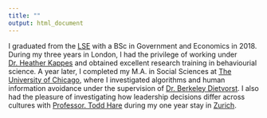 ```yaml
---
title: ""
output: html_document
---
```



I graduated from the [LSE](https://www.lse.ac.uk/) with a BSc in Government and Economics in 2018. During my three years in London, I had the privilege of working under [Dr. Heather Kappes](https://www.lse.ac.uk/management/people/academic-staff/hkappes) and obtained excellent research training in behaviourial science. A year later, I completed my M.A. in Social Sciences at [The University of Chicago](https://www.uchicago.edu/), where I investigated algorithms and human information avoidance under the supervision of [Dr. Berkeley Dietvorst](https://faculty.chicagobooth.edu/berkeley-dietvorst). I also had the pleasure of investigating how leadership decisions differ across cultures with [Professor. Todd Hare](https://www.econ.uzh.ch/en/people/faculty/hare.html) during my one year stay in [Zurich](https://www.uzh.ch/en.html).